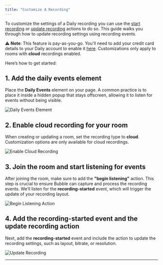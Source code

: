 ```yaml
---
title: "Customize A Recording"
---
```



To customize the settings of a Daily recording you can use the [start recording](/bubble/daily/plugin-reference/actions/start-recording) or [update recording](/bubble/daily/plugin-reference/actions/update-recording) actions to do so. This guide walks you through how to update recording settings using recording events.

⚠️ **Note**: This feature is pay-as-you-go. You'll need to add your credit card details to your Daily account to enable it [here](https://dashboard.daily.co/billing). Customizations only apply to rooms with **cloud** recordings enabled.

Here’s how to get started:

## 1. Add the daily events element

Place the **Daily Events** element on your page. A common practice is to place it inside a hidden popup that stays offscreen, allowing it to listen for events without being visible.

![Daily Events Element](https://res.cloudinary.com/dpfmaccxx/image/upload/v1726156453/CleanShot_2024-09-12_at_11.51.51_2x_bvxvxx.png)

## 2. Enable cloud recording for your room

When creating or updating a room, set the recording type to **cloud**. Customization options are only available for cloud recordings.

![Enable Cloud Recording](https://res.cloudinary.com/dpfmaccxx/image/upload/v1727386146/create-recording_h21xjt.png)

## 3. Join the room and start listening for events

After joining the room, make sure to add the **"begin listening"** action. This step is crucial to ensure Bubble can capture and process the recording events. We’ll listen for the **recording-started** event, which will trigger the update of your recording layout.

![Begin Listening Action](https://res.cloudinary.com/dpfmaccxx/image/upload/v1726156452/CleanShot_2024-09-12_at_11.47.13_2x_s3tue7.png)

## 4. Add the recording-started event and the update recording action

Next, add the **recording-started** event and include the action to update the recording settings, such as layout, bitrate, or resolution.

![Update Recording](https://res.cloudinary.com/dpfmaccxx/image/upload/v1727386163/CleanShot_2024-09-26_at_17.08.16_2x_e1knzg.png)

---

<dailyBubbleFooter />
